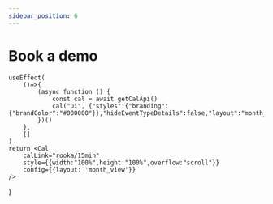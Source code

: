 ```yaml
---
sidebar_position: 6
---
```


# Book a demo

    useEffect(
        ()=>{
            (async function () {
                const cal = await getCalApi()
                cal("ui", {"styles":{"branding":{"brandColor":"#000000"}},"hideEventTypeDetails":false,"layout":"month_view"})
            })()
        },
        []
    )
    return <Cal
        calLink="rooka/15min"
        style={{width:"100%",height:"100%",overflow:"scroll"}}
        config={{layout: 'month_view'}}
    />
}
